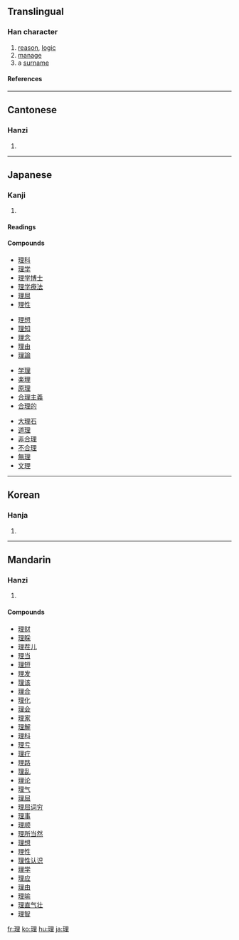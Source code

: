{{see|&#xF9E4;}}

==Translingual==
===Han character===
{{Han char|rn=96|rad=玉|as=07|sn=11|four=1611<sub>4</sub>|canj=一土田土 (MGWG)|ids=⿰[[王]][[里]]}}
# [[reason]], [[logic]]
# [[manage]]
# a [[surname]]
====References====
{{Han ref|kx=0733.040|dkj=21014|dj=1145.010|hdz=21115.130|uh=7406|ud=29702|bh=B27A|bd=45690}}

----

==Cantonese==
===Hanzi===
{{yue-hanzi|jyut=|y=lei5}}
# {{defn|Cantonese}}

----
==Japanese==
===Kanji===
{{ja-kanji|grade=2|rs=玉07}}
# {{defn|Japanese}} 
====Readings====
{{ja-readings|on=[[り]] (ri)|kun=[[すじ]] (suji), [[ことわり]] (kotowari), [[おさめる]] (osameru)}}

====Compounds====
{{top4}}
*[[理科]]
*[[理学]]
*[[理学博士]]
*[[理学療法]]
*[[理屈]]
*[[理性]]
{{mid4}}
*[[理想]]
*[[理知]]
*[[理念]]
*[[理由]]
*[[理論]]
{{mid4}}
*[[学理]]
*[[楽理]]
*[[原理]]
*[[合理主義]]
*[[合理的]]
{{mid4}}
*[[大理石]]
*[[道理]]
*[[非合理]]
*[[不合理]]
*[[無理]]
*[[文理]]
{{bottom}} 
----

==Korean==
===Hanja===
{{ko-hanja|hangeul=리>이|eumhun=|rv=ri>i|mr=ri>i|y=li>i}}
# {{defn|Korean}}

----
==Mandarin==
===Hanzi===
{{cmn-hanzi|pin=[[lǐ]] ([[li3]]), [[yá]] ([[ya2]])|wg=li<sup>3</sup>, ya<sup>2</sup>}}
# {{defn|Mandarin}}

====Compounds====
*[[理财]]
*[[理睬]]
*[[理茬儿]]
*[[理当]]
*[[理短]]
*[[理发]]
*[[理该]]
*[[理合]]
*[[理化]]
*[[理会]]
*[[理家]]
*[[理解]]
*[[理科]]
*[[理亏]]
*[[理疗]]
*[[理路]]
*[[理乱]]
*[[理论]]
*[[理气]]
*[[理屈]]
*[[理屈词穷]]
*[[理事]]
*[[理顺]]
*[[理所当然]]
*[[理想]]
*[[理性]]
*[[理性认识]]
*[[理学]]
*[[理应]]
*[[理由]]
*[[理喻]]
*[[理直气壮]]
*[[理智]]

[[fr:理]]
[[ko:理]]
[[hu:理]]
[[ja:理]]